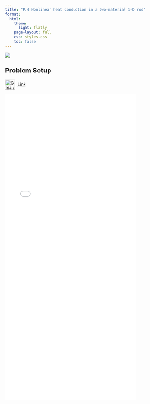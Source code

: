 ```yaml
---
title: "P.4 Nonlinear heat conduction in a two-material 1-D rod"
format:
  html:
    theme:
      light: flatly
    page-layout: full
    css: styles.css
    toc: false
---
```


![](HC.png){fig-align="center"}

## **Problem Setup**
<img
  src="https://github.githubassets.com/images/modules/logos_page/GitHub-Mark.png"
  alt="GitHub logo"
  width="32"
  height="32"
  style="vertical-align:middle; margin-right:8px;"
/>[Link](https://github.com/suparnob100/scikit-rom/tree/main/examples/heat_transfer/static/non_linear/problem_1_h)

![](non_linear heat conduction.pdf){width="85%" height="1000px"}


